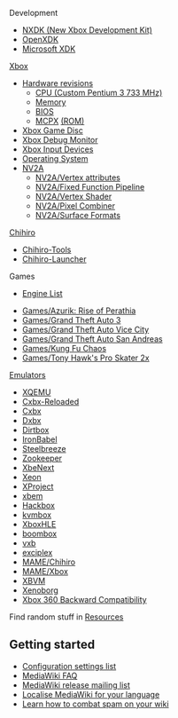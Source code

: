 {{:Main Page/Header}}

Development

* [https://github.com/xqemu/nxdk NXDK (New Xbox Development Kit)]
* [[OpenXDK]]
* [[Microsoft XDK]]

[[Xbox]]

* [[Hardware revisions]]
** [[CPU|CPU (Custom Pentium 3 733 MHz)]]
** [[Memory]]
** [[BIOS]]
** [[MCPX]] [[MCPX ROM|(ROM)]]
* [[Xbox Game Disc]]
* [[Xbox Debug Monitor]]
* [[Xbox Input Devices]]
* [[Operating System]]
* [[NV2A]]
** [[NV2A/Vertex attributes]]
** [[NV2A/Fixed Function Pipeline]]
** [[NV2A/Vertex Shader]]
** [[NV2A/Pixel Combiner]]
** [[NV2A/Surface Formats]]

[http://segaretro.org/Sega_Chihiro Chihiro]

* [[Chihiro-Tools]]
* [[Chihiro-Launcher]]

Games

* [[Engine List]]

* [[Games/Azurik: Rise of Perathia]]
* [[Games/Grand Theft Auto 3]]
* [[Games/Grand Theft Auto Vice City]]
* [[Games/Grand Theft Auto San Andreas]]
* [[Games/Kung Fu Chaos]]
* [[Games/Tony Hawk's Pro Skater 2x]]

[[Emulators]]

* [[XQEMU]]
* [[Cxbx-Reloaded]]
* [[Cxbx]]
* [http://dxbx-emu.com Dxbx]
* [https://github.com/impeachgod/Dirtbox Dirtbox]
* [https://sourceforge.net/p/ironbabel/code/HEAD/tree/trunk/Box/Xbox/ IronBabel]
* [https://github.com/daeken/Steelbreeze Steelbreeze]
* [https://github.com/daeken/Zookeeper Zookeeper]
* [http://ngemu.com/threads/.154342/ XbeNext]
* [http://ngemu.com/forums/.65/ Xeon]
* [http://ngemu.com/threads/.105210/ XProject]
* [https://code.google.com/p/xbem xbem]
* [[Hackbox]]
* [https://github.com/phire/kvmbox kvmbox]
* [https://github.com/Gabriel-Maldonado/XboxHLE XboxHLE]
* [https://github.com/bjh83/boombox boombox]
* [https://github.com/docbrown/vxb vxb]
* [https://github.com/quantumdude836/exciplex exciplex]
* [http://mamedev.org/ MAME/Chihiro]
* [http://mamedev.org/ MAME/Xbox]
* [https://github.com/monocasa/xbvm XBVM]
* [http://xenoborg-emu.blogspot.com/ Xenoborg]
* [[Xbox 360 Backward Compatibility]]


Find random stuff in [[Resources]]

== Getting started ==

* [https://www.mediawiki.org/wiki/Special:MyLanguage/Manual:Configuration_settings Configuration settings list]
* [https://www.mediawiki.org/wiki/Special:MyLanguage/Manual:FAQ MediaWiki FAQ]
* [https://lists.wikimedia.org/mailman/listinfo/mediawiki-announce MediaWiki release mailing list]
* [https://www.mediawiki.org/wiki/Special:MyLanguage/Localisation#Translation_resources Localise MediaWiki for your language]
* [https://www.mediawiki.org/wiki/Special:MyLanguage/Manual:Combating_spam Learn how to combat spam on your wiki]